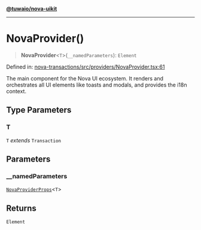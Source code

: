 [**@tuwaio/nova-uikit**](../../../../README.md)

***

# NovaProvider()

> **NovaProvider**\<`T`\>(`__namedParameters`): `Element`

Defined in: [nova-transactions/src/providers/NovaProvider.tsx:61](https://github.com/TuwaIO/nova-uikit/blob/ece038bfcc92e1d5da07dbae62f4eccfaef52328/packages/nova-transactions/src/providers/NovaProvider.tsx#L61)

The main component for the Nova UI ecosystem. It renders and orchestrates all
UI elements like toasts and modals, and provides the i18n context.

## Type Parameters

### T

`T` *extends* `Transaction`

## Parameters

### \_\_namedParameters

[`NovaProviderProps`](../type-aliases/NovaProviderProps.md)\<`T`\>

## Returns

`Element`
